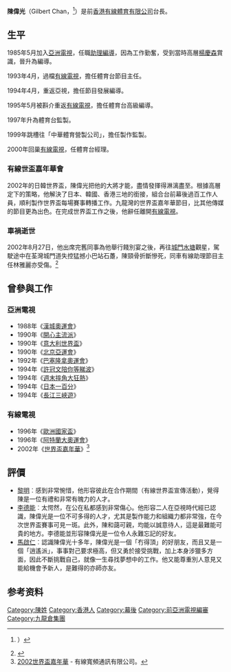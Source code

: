 {{Otheruses|subject=有線電視前經理|other=香港中文大學音樂系的陳偉光教授|陳偉光 (作曲家)}}
{{藝人
|姓名 = 陳偉光
|類型 = 幕後
|圖片 =<!--建議使用自由版權圖像-->
|圖片尺寸 =
|圖片簡介 =
|本名 = 陳偉光
|外文名 =
|外文 = 
|羅馬拼音 = Chan Wai-Kong
|英文名 = Gilbert Chan
|暱稱 =
|其他藝名 =
|國籍 = {{HK}}
|民族 =
|籍貫 =
|出生日期 = 1966年1月20日
|出生地點 = {{BHKG}}
|逝世日期 = {{death_date_and_age|2002|8|27|1966|01|20|mf=y}}
|逝世地點 = {{HKG}}城門道菠蘿壩
|職業 = 節目統籌
|語言 = 中文
|教育程度 = 
|宗教信仰 = [[基督教|基督教]]
|配偶 = 
|兒女 =
|父母 =
|音樂類型 =
|演奏樂器 =
|出道地點 =
|出道作 =
|出道日期 =
|代表作 = 2002年有線電視世界盃嘉年華　
|活躍年代 =
|唱片公司 =
|經紀公司 =
|網站 =
|相關團體 =
|獎項 =
|IMDb = 
|現任成員 =
|過往成員 =
|音樂專輯 =
|電影 =
|主持節目 =
|電視劇 =
|廣播劇 =
|舞台劇 =
|書籍 =
}}
'''陳偉光'''（Gilbert Chan，{{bd|1966年|1月20日|2002年|8月27日}}<ref>{{cite web|title=有線電視前經理撞車亡|url=http://hk.apple.nextmedia.com/news/art/20020828/2798282|publisher=香港蘋果日報|accessdate=2002-08-28|date=2002-08-28|archive-date=2016-02-05|archive-url=https://web.archive.org/web/20160205033838/http://hk.apple.nextmedia.com/news/art/20020828/2798282|dead-url=no}}）</ref>）是前[[香港有線體育有限公司|香港有線體育有限公司]]台長。

== 生平 ==
1985年5月加入[[亞洲電視|亞洲電視]]，任職[[助理編導|助理編導]]，因為工作勤奮，受到當時高層[[楊慶森|楊慶森]]賞識，晉升為編導。

1993年4月，過檔[[有線電視|有線電視]]，擔任體育台節目主任。 

1994年4月，重返亞視，擔任節目發展編導。

1995年5月被斟介重返[[有線電視|有線電視]]，擔任體育台高級編導。

1997年升為體育台監製。

1999年跳槽往「中華體育營製公司」，擔任製作監製。

2000年回巢[[有線電視|有線電視]]，任體育台經理。

=== 有線世盃嘉年華會 ===
2002年的日韓世界盃，陳偉光把他的大將才能，盡情發揮得淋漓盡至。根據高層定下的策略，他解決了日本、韓國、香港三地的銜接，組合台前幕後過百工作人員，順利製作世界盃每場賽事轉播工作。九龍灣的世界盃嘉年華節目，比其他傳媒的節目更為出色。在完成世界盃工作之後，他辭任離開[[有線電視|有線電視]]。

=== 車禍逝世 ===
2002年8月27日，他出席完舊同事為他舉行餞別宴之後，再往[[城門水塘|城門水塘]]觀星，駕駛途中在荃灣城門道失控猛撼小巴站石躉，陳頸骨折斷慘死，同車有線助理節目主任林雅麗亦受傷。<ref>{{cite web|title=與女同事唱K後觀星撞車斷項頸，有線前經理慘死亡|url=http://the-sun.on.cc/channels/news/20020828/20020828035333_0001.html=香港太陽報|accessdate=2002-08-28|date=2002-08-28}}{{dead link|date=2018年5月 |bot=InternetArchiveBot |fix-attempted=yes }}</ref>

==曾參與工作==
===亞洲電視===
*1988年《[[漢城奧運會|漢城奧運會]]》
*1990年《[[開心主流派|開心主流派]]》
*1990年《[[意大利世界盃|意大利世界盃]]》
*1990年《[[北京亞運會|北京亞運會]]》
*1992年《[[巴塞隆拿奧運會|巴塞隆拿奧運會]]》
*1994年《[[許冠文陪你等睇波|許冠文陪你等睇波]]》
*1994年《[[週末摔角大狂熱|週末摔角大狂熱]]》
*1994年《[[日本一百分|日本一百分]]》
*1994年《[[長江三峽遊|長江三峽遊]]》

===有線電視===
*1996年《[[歐洲國家盃|歐洲國家盃]]》
*1996年《[[阿特蘭大奧運會|阿特蘭大奧運會]]》
*2002年《[[世界盃嘉年華|世界盃嘉年華]]》<ref>[http://www.i-cablecomm.com/chi/newsroom/index2.php?newsroomid=83 2002世界盃嘉年華] {{Wayback|url=http://www.i-cablecomm.com/chi/newsroom/index2.php?newsroomid=83 |date=20170305020214 }}- 有線寬頻通訊有限公司。</ref>

== 評價 ==
* [[黎明|黎明]]︰感到非常惋惜，他形容彼此在合作期間（有線世界盃宣傳活動），覺得陳是一位有禮和非常有魄力的人才。 
* [[李德能|李德能]]︰太愕然，在公在私都感到非常傷心。他形容二人在亞視時代經已認識，陳偉光是一位不可多得的人才，尤其是製作能力和組織力都非常強，在今次世界盃賽事可見一斑。此外，陳和藹可親，均能以誠意待人，這是最難能可貴的地方。李德能並形容陳偉光是一位令人永難忘記的好友。
* [[馬啟仁|馬啟仁]]︰認識陳偉光十多年，陳偉光是一個「冇得頂」的好朋友，而且又是一個「逍遙派」，事事對己要求極高，但又勇於接受挑戰，加上本身涉獵多方面，因此不斷挑戰自己，就像一生尋找夢想中的工作。他又能尊重別人意見又能給機會予新人，是難得的亦師亦友。

== 参考资料 ==
{{reflist}}

{{Authority control}}
{{DEFAULTSORT:CHIU陳偉光}}
[[Category:陳姓|Category:陳姓]]
[[Category:香港人|Category:香港人]]
[[Category:幕後|Category:幕後]]
[[Category:前亞洲電視編審|Category:前亞洲電視編審]]
[[Category:九龍倉集團|Category:九龍倉集團]]